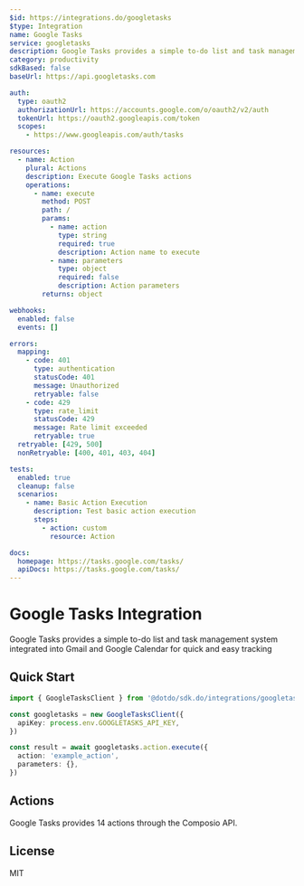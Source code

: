 ```yaml
---
$id: https://integrations.do/googletasks
$type: Integration
name: Google Tasks
service: googletasks
description: Google Tasks provides a simple to-do list and task management system integrated into Gmail and Google Calendar for quick and easy tracking
category: productivity
sdkBased: false
baseUrl: https://api.googletasks.com

auth:
  type: oauth2
  authorizationUrl: https://accounts.google.com/o/oauth2/v2/auth
  tokenUrl: https://oauth2.googleapis.com/token
  scopes:
    - https://www.googleapis.com/auth/tasks

resources:
  - name: Action
    plural: Actions
    description: Execute Google Tasks actions
    operations:
      - name: execute
        method: POST
        path: /
        params:
          - name: action
            type: string
            required: true
            description: Action name to execute
          - name: parameters
            type: object
            required: false
            description: Action parameters
        returns: object

webhooks:
  enabled: false
  events: []

errors:
  mapping:
    - code: 401
      type: authentication
      statusCode: 401
      message: Unauthorized
      retryable: false
    - code: 429
      type: rate_limit
      statusCode: 429
      message: Rate limit exceeded
      retryable: true
  retryable: [429, 500]
  nonRetryable: [400, 401, 403, 404]

tests:
  enabled: true
  cleanup: false
  scenarios:
    - name: Basic Action Execution
      description: Test basic action execution
      steps:
        - action: custom
          resource: Action

docs:
  homepage: https://tasks.google.com/tasks/
  apiDocs: https://tasks.google.com/tasks/
---
```


# Google Tasks Integration

Google Tasks provides a simple to-do list and task management system integrated into Gmail and Google Calendar for quick and easy tracking

## Quick Start

```typescript
import { GoogleTasksClient } from '@dotdo/sdk.do/integrations/googletasks'

const googletasks = new GoogleTasksClient({
  apiKey: process.env.GOOGLETASKS_API_KEY,
})

const result = await googletasks.action.execute({
  action: 'example_action',
  parameters: {},
})
```

## Actions

Google Tasks provides 14 actions through the Composio API.

## License

MIT
